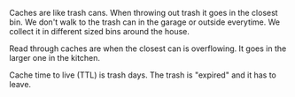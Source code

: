 


Caches are like trash cans. 
When throwing out trash it goes in the closest bin.
We don't walk to the trash can in the garage or outside everytime. 
We collect it in different sized bins around the house.

Read through caches are when the closest can is overflowing.
It goes in the larger one in the kitchen. 

Cache time to live (TTL) is trash days.
The trash is "expired" and it has to leave. 
